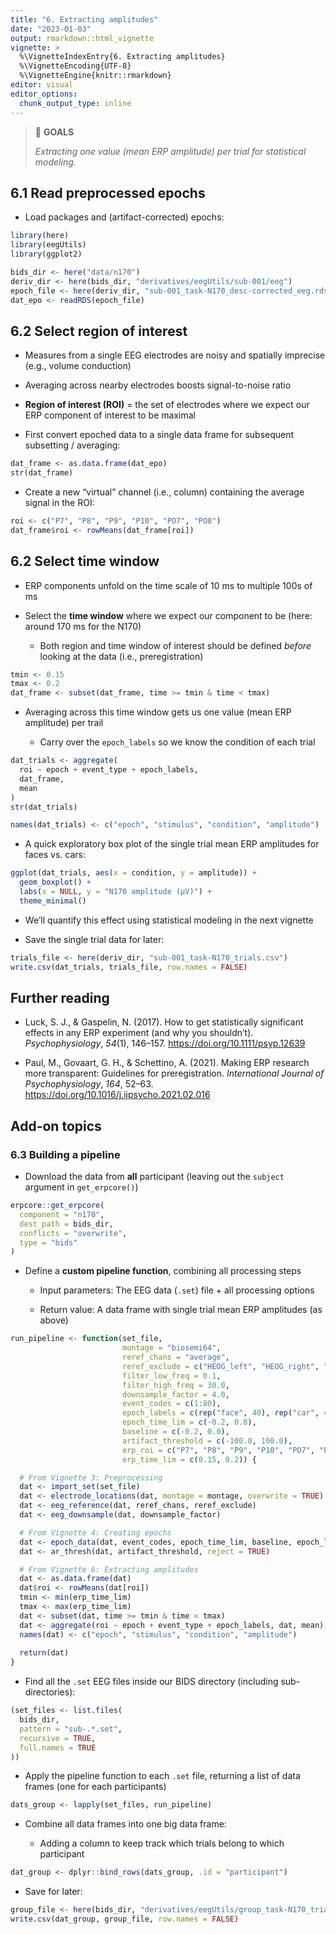 ```yaml
---
title: "6. Extracting amplitudes"
date: "2023-01-03"
output: rmarkdown::html_vignette
vignette: >
  %\VignetteIndexEntry{6. Extracting amplitudes}
  %\VignetteEncoding{UTF-8}
  %\VignetteEngine{knitr::rmarkdown}
editor: visual
editor_options:
  chunk_output_type: inline
---
```


> 🎯 **GOALS**
>
> *Extracting one value (mean ERP amplitude) per trial for statistical modeling.*

## 6.1 Read preprocessed epochs

-   Load packages and (artifact-corrected) epochs:

```r
library(here)
library(eegUtils)
library(ggplot2)
```

```r
bids_dir <- here("data/n170")
deriv_dir <- here(bids_dir, "derivatives/eegUtils/sub-001/eeg")
epoch_file <- here(deriv_dir, "sub-001_task-N170_desc-corrected_eeg.rds")
dat_epo <- readRDS(epoch_file)
```

## 6.2 Select region of interest

-   Measures from a single EEG electrodes are noisy and spatially imprecise (e.g., volume conduction)

-   Averaging across nearby electrodes boosts signal-to-noise ratio

-   **Region of interest (ROI)** = the set of electrodes where we expect our ERP component of interest to be maximal

-   First convert epoched data to a single data frame for subsequent subsetting / averaging:

```r
dat_frame <- as.data.frame(dat_epo)
str(dat_frame)
```

-   Create a new "virtual" channel (i.e., column) containing the average signal in the ROI:

```r
roi <- c("P7", "P8", "P9", "P10", "PO7", "PO8")
dat_frame$roi <- rowMeans(dat_frame[roi])
```

## 6.2 Select time window

-   ERP components unfold on the time scale of 10 ms to multiple 100s of ms

-   Select the **time window** where we expect our component to be (here: around 170 ms for the N170)

    -   Both region and time window of interest should be defined *before* looking at the data (i.e., preregistration)

```r
tmin <- 0.15
tmax <- 0.2
dat_frame <- subset(dat_frame, time >= tmin & time < tmax)
```

-   Averaging across this time window gets us one value (mean ERP amplitude) per trail

    -   Carry over the `epoch_labels` so we know the condition of each trial

```r
dat_trials <- aggregate(
  roi ~ epoch + event_type + epoch_labels,
  dat_frame,
  mean
)
str(dat_trials)
```

```r
names(dat_trials) <- c("epoch", "stimulus", "condition", "amplitude")
```

-   A quick exploratory box plot of the single trial mean ERP amplitudes for faces vs. cars:

```r
ggplot(dat_trials, aes(x = condition, y = amplitude)) +
  geom_boxplot() +
  labs(x = NULL, y = "N170 amplitude (µV)") +
  theme_minimal()
```

-   We'll quantify this effect using statistical modeling in the next vignette

-   Save the single trial data for later:

```r
trials_file <- here(deriv_dir, "sub-001_task-N170_trials.csv")
write.csv(dat_trials, trials_file, row.names = FALSE)
```

## Further reading

-   Luck, S. J., & Gaspelin, N. (2017). How to get statistically significant effects in any ERP experiment (and why you shouldn't). *Psychophysiology*, *54*(1), 146--157. <https://doi.org/10.1111/psyp.12639>

-   Paul, M., Govaart, G. H., & Schettino, A. (2021). Making ERP research more transparent: Guidelines for preregistration. *International Journal of Psychophysiology*, *164*, 52--63. <https://doi.org/10.1016/j.ijpsycho.2021.02.016>

## Add-on topics

### 6.3 Building a pipeline

-   Download the data from **all** participant (leaving out the `subject` argument in `get_erpcore()`)

```r
erpcore::get_erpcore(
  component = "n170",
  dest_path = bids_dir,
  conflicts = "overwrite",
  type = "bids"
)
```

-   Define a **custom pipeline function**, combining all processing steps

    -   Input parameters: The EEG data (`.set`) file + all processing options

    -   Return value: A data frame with single trial mean ERP amplitudes (as above)

```r
run_pipeline <- function(set_file,
                         montage = "biosemi64",
                         reref_chans = "average",
                         reref_exclude = c("HEOG_left", "HEOG_right", "VEOG_lower"),
                         filter_low_freq = 0.1,
                         filter_high_freq = 30.0,
                         downsample_factor = 4.0,
                         event_codes = c(1:80),
                         epoch_labels = c(rep("face", 40), rep("car", 40)),
                         epoch_time_lim = c(-0.2, 0.8),
                         baseline = c(-0.2, 0.0),
                         artifact_threshold = c(-100.0, 100.0),
                         erp_roi = c("P7", "P8", "P9", "P10", "PO7", "PO8"),
                         erp_time_lim = c(0.15, 0.2)) {

  # From Vignette 3: Preprocessing
  dat <- import_set(set_file)
  dat <- electrode_locations(dat, montage = montage, overwrite = TRUE)
  dat <- eeg_reference(dat, reref_chans, reref_exclude)
  dat <- eeg_downsample(dat, downsample_factor)

  # From Vignette 4: Creating epochs
  dat <- epoch_data(dat, event_codes, epoch_time_lim, baseline, epoch_labels)
  dat <- ar_thresh(dat, artifact_threshold, reject = TRUE)

  # From Vignette 6: Extracting amplitudes
  dat <- as.data.frame(dat)
  dat$roi <- rowMeans(dat[roi])
  tmin <- min(erp_time_lim)
  tmax <- max(erp_time_lim)
  dat <- subset(dat, time >= tmin & time < tmax)
  dat <- aggregate(roi ~ epoch + event_type + epoch_labels, dat, mean)
  names(dat) <- c("epoch", "stimulus", "condition", "amplitude")
  
  return(dat)
}
```

-   Find all the `.set` EEG files inside our BIDS directory (including sub-directories):

```r
(set_files <- list.files(
  bids_dir,
  pattern = "sub-.*.set",
  recursive = TRUE,
  full.names = TRUE
))
```

-   Apply the pipeline function to each `.set` file, returning a list of data frames (one for each participants)

```r
dats_group <- lapply(set_files, run_pipeline)
```

-   Combine all data frames into one big data frame:

    -   Adding a column to keep track which trials belong to which participant

```r
dat_group <- dplyr::bind_rows(dats_group, .id = "participant")
```

-   Save for later:

```r
group_file <- here(bids_dir, "derivatives/eegUtils/group_task-N170_trials.csv")
write.csv(dat_group, group_file, row.names = FALSE)
```
